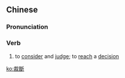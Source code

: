 {{also|裁断}}
==Chinese==
{{zh-forms|s=裁断}}

===Pronunciation===
{{zh-pron
|m=cáiduàn
|c=coi4 dyun3
|cat=v
}}

===Verb===
{{zh-verb}}

# to [[consider]] and [[judge]]; to [[reach]] a [[decision]]

[[ko:裁斷]]